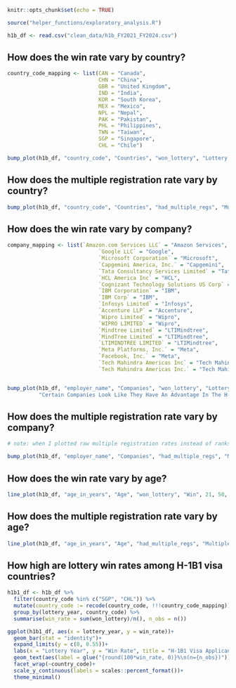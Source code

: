 ```r
knitr::opts_chunk$set(echo = TRUE)

source("helper_functions/exploratory_analysis.R")
```

```r
h1b_df <- read.csv("clean_data/h1b_FY2021_FY2024.csv")
```

## How does the win rate vary by country? 

```r
country_code_mapping <- list(CAN = "Canada", 
                             CHN = "China", 
                             GBR = "United Kingdom", 
                             IND = "India", 
                             KOR = "South Korea", 
                             MEX = "Mexico", 
                             NPL = "Nepal", 
                             PAK = "Pakistan", 
                             PHL = "Philippines", 
                             TWN = "Taiwan", 
                             SGP = "Singapore", 
                             CHL = "Chile")

bump_plot(h1b_df, "country_code", "Countries", "won_lottery", "Lottery Win Rates", 10, country_code_mapping, "Certain Countries Look Like They Have An Advantage In The H-1B Visa Lottery")
```

## How does the multiple registration rate vary by country? 

```r
bump_plot(h1b_df, "country_code", "Countries", "had_multiple_regs", "Multiple Registration Rates", 10, country_code_mapping, "Certain Countries Have Higher Multiple Registration Rates In The H-1B Visa Lottery")
```

## How does the win rate vary by company? 

```r
company_mapping <- list(`Amazon.com Services LLC` = "Amazon Services", 
                             `Google LLC` = "Google", 
                             `Microsoft Corporation` = "Microsoft", 
                             `Capgemini America, Inc.` = "Capgemini", 
                             `Tata Consultancy Services Limited` = "Tata", 
                             `HCL America Inc` = "HCL", 
                             `Cognizant Technology Solutions US Corp` = "Cognizant", 
                             `IBM Corporation` = "IBM", 
                             `IBM Corp` = "IBM", 
                             `Infosys Limited` = "Infosys", 
                             `Accenture LLP` = "Accenture", 
                             `Wipro Limited` = "Wipro", 
                             `WIPRO LIMITED` = "Wipro", 
                             `Mindtree Limited` = "LTIMindtree", 
                             `MindTree Limited` = "LTIMindtree", 
                             `LTIMINDTREE LIMITED` = "LTIMindtree", 
                             `Meta Platforms, Inc.` = "Meta", 
                             `Facebook, Inc.` = "Meta", 
                             `Tech Mahindra Americas Inc` = "Tech Mahindra", 
                             `Tech Mahindra Americas Inc.` = "Tech Mahindra")


bump_plot(h1b_df, "employer_name", "Companies", "won_lottery", "Lottery Win Rates", 10, company_mapping, 
          "Certain Companies Look Like They Have An Advantage In The H-1B Visa Lottery")
```

## How does the multiple registration rate vary by company? 

```r
# note: when I plotted raw multiple registration rates instead of ranks, these companies tended to have below-average multiple registration rates

bump_plot(h1b_df, "employer_name", "Companies", "had_multiple_regs", "Multiple Registration Rates", 10, company_mapping, "Multiple Registration Rates By Company Fluctuate Considerably Across Years")
```

## How does the win rate vary by age? 

```r
line_plot(h1b_df, "age_in_years", "Age", "won_lottery", "Win", 21, 50, "25-30 Year Olds Look Like They Have An Advantage in the H-1B Visa Lottery")
```

## How does the multiple registration rate vary by age? 

```r
line_plot(h1b_df, "age_in_years", "Age", "had_multiple_regs", "Multiple Registration", 21, 50, "Multiple Registration Rates Vary By Age")
```

## How high are lottery win rates among H-1B1 visa countries? 

```r
h1b1_df <- h1b_df %>%
  filter(country_code %in% c("SGP", "CHL")) %>%
  mutate(country_code := recode(country_code, !!!country_code_mapping)) %>%
  group_by(lottery_year, country_code) %>%
  summarise(win_rate = sum(won_lottery)/n(), n_obs = n())

ggplot(h1b1_df, aes(x = lottery_year, y = win_rate))+
  geom_bar(stat = "identity")+
  expand_limits(y = c(0, 0.55))+
  labs(x = "Lottery Year", y = "Win Rate", title = "H-1B1 Visa Applicants Don't Seem To Have Lottery Advantage", subtitle = "These applicants should have 100% lottery win rates given existing quotas.")+
  geom_text(aes(label = glue("{round(100*win_rate, 0)}%\n(n={n_obs})")), vjust = -0.1)+
  facet_wrap(~country_code)+
  scale_y_continuous(labels = scales::percent_format())+
  theme_minimal()
```


